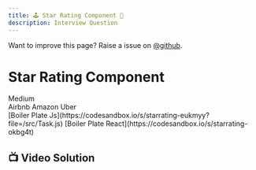 ```yaml
---
title: 🕹️ Star Rating Component 🦔
description: Interview Question
---
```


<Callout>

Want to improve this page? Raise a issue on [@github](https://github.com/ManishBisht777/frontend-freaks-website).

</Callout>



# Star Rating Component
<div className="flex gap-2 mt-4">
    <span className="bg-amber-300 rounded-full px-4 py-1 text-sm font-semibold">Medium</span>
    <div className="flex gap-2 items-center">
        <span className="bg-red-300 rounded-full px-4 py-1 text-sm font-semibold">Airbnb</span>
         <span className="bg-blue-300 rounded-full px-4 py-1 text-sm font-semibold">Amazon</span>
          <span className="bg-purple-300 rounded-full px-4 py-1 text-sm font-semibold">Uber</span>
    </div>
</div>

<div className="mt-4 flex gap-4">
<span>[Boiler Plate Js](https://codesandbox.io/s/starrating-eukmyy?file=/src/Task.js)</span>
<span>[Boiler Plate React](https://codesandbox.io/s/starrating-okbg4t)</span>
</div>

 ## 📺 Video Solution
<VideoPlayer src="https://www.youtube.com/watch?v=DCkqIRe3w4A&feature=youtu.be"/>


